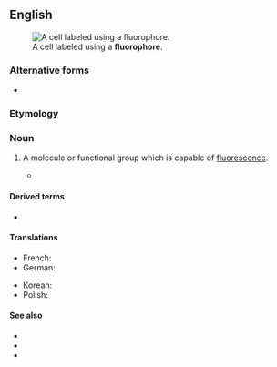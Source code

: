 ==English==
[[Image:FISH 13 21.jpg|thumb|A cell labeled using a '''fluorophore'''.]]

===Alternative forms===
* {{l|en|fluorophor}}

===Etymology===
{{confix|en|fluoro|phore}}

===Noun===
{{en-noun}}
{{wikipedia}}

# {{lb|en|biochemistry}} A molecule or functional group which is capable of [[fluorescence]].
#* {{quote-book|en|year=2006|author=Christian M. Apfel|author2=Thilo Enderle|chapter=Assays for High-Throughput Screening in Drug Discovery,|title=Combinatorial Chemistry: From Theory to Application|url=http://books.google.com/books?id=LJHUbaMr1usC|page=629|isbn=3527607382
|passage=The ideal '''fluorophore''' is a small, hydrophilic molecule with a long emission wavelength, large Stokes shift, high extinction coefficient, and high quantum efficiency.}}

====Derived terms====
* {{l|en|fluorophoric}}

====Translations====
{{trans-top|molecule capable of fluorescence}}
* French: {{t+|fr|fluorophore|m}}
* German: {{t|de|Fluorophor|m}}
{{trans-mid}}
* Korean: {{t|ko|형광물질}}
* Polish: {{t|pl|fluorofor}}
{{trans-bottom}}

====See also====
* {{l|en|chromophore}}
* {{l|en|FISH}}
* {{l|en|fluorochrome}}